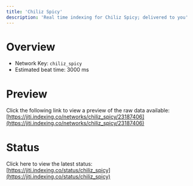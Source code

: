 ```yaml
---
title: 'Chiliz Spicy'
description: 'Real time indexing for Chiliz Spicy; delivered to you'
---
```


# Overview
- Network Key: `chiliz_spicy`
- Estimated beat time: 3000 ms

# Preview
Click the following link to view a preview of the raw data available: [https://jiti.indexing.co/networks/chiliz_spicy/23187406](https://jiti.indexing.co/networks/chiliz_spicy/23187406)

# Status
Click here to view the latest status: [https://jiti.indexing.co/status/chiliz_spicy](https://jiti.indexing.co/status/chiliz_spicy)
